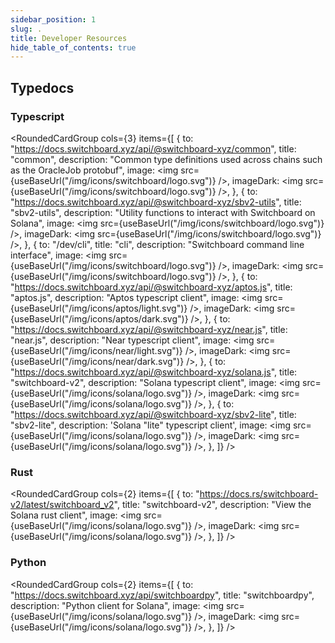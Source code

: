 ```yaml
---
sidebar_position: 1
slug: .
title: Developer Resources
hide_table_of_contents: true
---
```



## Typedocs

### Typescript

<RoundedCardGroup
  cols={3}
  items={[
    {
      to: "https://docs.switchboard.xyz/api/@switchboard-xyz/common",
      title: "common",
      description:
        "Common type definitions used across chains such as the OracleJob protobuf",
      image: <img src={useBaseUrl("/img/icons/switchboard/logo.svg")} />,
      imageDark: <img src={useBaseUrl("/img/icons/switchboard/logo.svg")} />,
    },
    {
      to: "https://docs.switchboard.xyz/api/@switchboard-xyz/sbv2-utils",
      title: "sbv2-utils",
      description: "Utility functions to interact with Switchboard on Solana",
      image: <img src={useBaseUrl("/img/icons/switchboard/logo.svg")} />,
      imageDark: <img src={useBaseUrl("/img/icons/switchboard/logo.svg")} />,
    },
    {
      to: "/dev/cli",
      title: "cli",
      description: "Switchboard command line interface",
      image: <img src={useBaseUrl("/img/icons/switchboard/logo.svg")} />,
      imageDark: <img src={useBaseUrl("/img/icons/switchboard/logo.svg")} />,
    },
    {
      to: "https://docs.switchboard.xyz/api/@switchboard-xyz/aptos.js",
      title: "aptos.js",
      description: "Aptos typescript client",
      image: <img src={useBaseUrl("/img/icons/aptos/light.svg")} />,
      imageDark: <img src={useBaseUrl("/img/icons/aptos/dark.svg")} />,
    },
    {
      to: "https://docs.switchboard.xyz/api/@switchboard-xyz/near.js",
      title: "near.js",
      description: "Near typescript client",
      image: <img src={useBaseUrl("/img/icons/near/light.svg")} />,
      imageDark: <img src={useBaseUrl("/img/icons/near/dark.svg")} />,
    },
    {
      to: "https://docs.switchboard.xyz/api/@switchboard-xyz/solana.js",
      title: "switchboard-v2",
      description: "Solana typescript client",
      image: <img src={useBaseUrl("/img/icons/solana/logo.svg")} />,
      imageDark: <img src={useBaseUrl("/img/icons/solana/logo.svg")} />,
    },
    {
      to: "https://docs.switchboard.xyz/api/@switchboard-xyz/sbv2-lite",
      title: "sbv2-lite",
      description: 'Solana "lite" typescript client',
      image: <img src={useBaseUrl("/img/icons/solana/logo.svg")} />,
      imageDark: <img src={useBaseUrl("/img/icons/solana/logo.svg")} />,
    },
  ]}
/>

### <RustIcon />Rust

<RoundedCardGroup
  cols={2}
  items={[
    {
      to: "https://docs.rs/switchboard-v2/latest/switchboard_v2",
      title: "switchboard-v2",
      description: "View the Solana rust client",
      image: <img src={useBaseUrl("/img/icons/solana/logo.svg")} />,
      imageDark: <img src={useBaseUrl("/img/icons/solana/logo.svg")} />,
    },
  ]}
/>

### Python

<RoundedCardGroup
  cols={2}
  items={[
    {
      to: "https://docs.switchboard.xyz/api/switchboardpy",
      title: "switchboardpy",
      description: "Python client for Solana",
      image: <img src={useBaseUrl("/img/icons/solana/logo.svg")} />,
      imageDark: <img src={useBaseUrl("/img/icons/solana/logo.svg")} />,
    },
  ]}
/>
